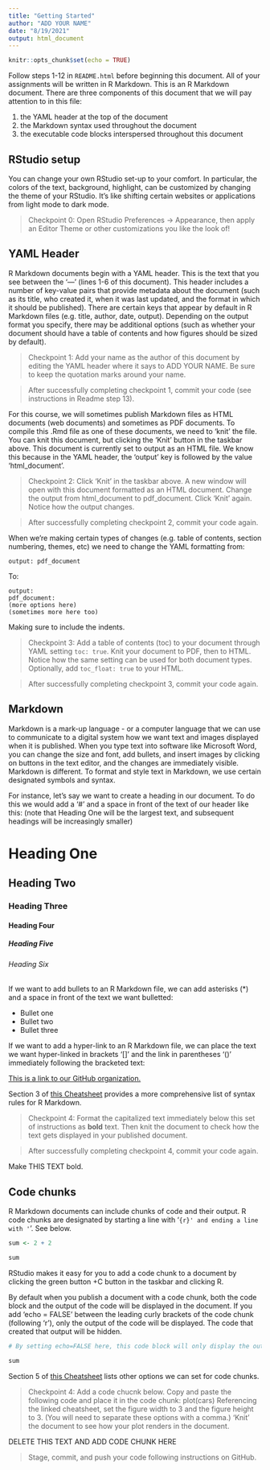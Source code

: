 ```yaml
---
title: "Getting Started"
author: "ADD YOUR NAME"
date: "8/19/2021"
output: html_document
---
```


```r
knitr::opts_chunk$set(echo = TRUE)
```

Follow steps 1-12 in `README.html` before beginning this document.  All of your assignments will be written in R Markdown. This is an R Markdown document. There are three components of this document that we will pay attention to in this file:

1. the YAML header at the top of the document
2. the Markdown syntax used throughout the document
3. the executable code blocks interspersed throughout this document

## RStudio setup  

You can change your own RStudio set-up to your comfort.  In particular, the colors of the text, background, highlight, can be customized by changing the theme of your RStudio.  It's like shifting certain websites or applications from light mode to dark mode.

> Checkpoint 0: Open RStudio Preferences -> Appearance, then apply an Editor Theme or other customizations you like the look of!  

## YAML Header

R Markdown documents begin with a YAML header. This is the text that you see between the '---' (lines 1-6 of this document). This header includes a number of key-value pairs that provide metadata about the document (such as its title, who created it, when it was last updated, and the format in which it should be published). There are certain keys that appear by default in R Markdown files (e.g. title, author, date, output). Depending on the output format you specify, there may be additional options (such as whether your document should have a table of contents and how figures should be sized by default).

> Checkpoint 1: Add your name as the author of this document by editing the YAML header where it says to ADD YOUR NAME. Be sure to keep the quotation marks around your name.

> After successfully completing checkpoint 1, commit your code (see instructions in Readme step 13).

For this course, we will sometimes publish Markdown files as HTML documents (web documents) and sometimes as PDF documents. To compile this .Rmd file as one of these documents, we need to 'knit' the file. You can knit this document, but clicking the 'Knit' button in the taskbar above. This document is currently set to output as an HTML file. We know this because in the YAML header, the 'output' key is followed by the value 'html_document'.

> Checkpoint 2: Click 'Knit' in the taskbar above. A new window will open with this document formatted as an HTML document. Change the output from html_document to pdf_document. Click 'Knit' again. Notice how the output changes.

> After successfully completing checkpoint 2, commit your code again.

When we're making certain types of changes (e.g. table of contents, section numbering, themes, etc) we need to change the YAML formatting from:

`output: pdf_document`  

To:

`output: `  
  `pdf_document:`  
      `(more options here)`  
      `(sometimes more here too)`  

Making sure to include the indents.  

> Checkpoint 3: Add a table of contents (toc) to your document through YAML setting `toc: true`. Knit your document to PDF, then to HTML. Notice how the same setting can be used for both document types.  Optionally, add `toc_float: true` to your HTML.

> After successfully completing checkpoint 3, commit your code again.
    
## Markdown

Markdown is a mark-up language - or a computer language that we can use to communicate to a digital system how we want text and images displayed when it is published. When you type text into software like Microsoft Word, you can change the size and font, add bullets, and insert images by clicking on buttons in the text editor, and the changes are immediately visible. Markdown is different. To format and style text in Markdown, we use certain designated symbols and syntax.

For instance, let's say we want to create a heading in our document. To do this we would add a '#' and a space in front of the text of our header like this: (note that Heading One will be the largest text, and subsequent headings will be increasingly smaller)

# Heading One

## Heading Two 

### Heading Three

#### Heading Four

##### Heading Five

###### Heading Six

If we want to add bullets to an R Markdown file, we can add asterisks (*) and a space in front of the text we want bulletted:

* Bullet one
* Bullet two
* Bullet three

If we want to add a hyper-link to an R Markdown file, we can place the text we want hyper-linked in brackets '[]' and the link in parentheses '()' immediately following the bracketed text:

[This is a link to our GitHub organization.](https://github.com/SDS-237-Data-Ethnography-Spring-22)

Section 3 of [this Cheatsheet](https://www.rstudio.com/wp-content/uploads/2015/02/rmarkdown-cheatsheet.pdf) provides a more comprehensive list of syntax rules for R Markdown. 

> Checkpoint 4: Format the capitalized text immediately below this set of instructions as **bold** text. Then knit the document to check how the text gets displayed in your published document. 

> After successfully completing checkpoint 4, commit your code again.

Make THIS TEXT bold. 

## Code chunks

R Markdown documents can include chunks of code and their output. R code chunks are designated by starting a line with '```{r}' and ending a line with '``` '. See below.

```r
sum <- 2 + 2

sum
```

RStudio makes it easy for you to add a code chunk to a document by clicking the green button +C button in the taskbar and clicking R. 

By default when you publish a document with a code chunk, both the code block and the output of the code will be displayed in the document. If you add 'echo = FALSE' between the leading curly brackets of the code chunk (following 'r'), only the output of the code will be displayed. The code that created that output will be hidden. 

```r
# By setting echo=FALSE here, this code block will only display the output of the last code chunk when published

sum
```

Section 5 of [this Cheatsheet](https://www.rstudio.com/wp-content/uploads/2015/02/rmarkdown-cheatsheet.pdf) lists other options we can set for code chunks.

> Checkpoint 4: Add a code chucnk below. Copy and paste the following code and place it in the code chunk: plot(cars) Referencing the linked cheatsheet, set the figure width to 3 and the figure height to 3. (You will need to separate these options with a comma.) 'Knit' the document to see how your plot renders in the document.

DELETE THIS TEXT AND ADD CODE CHUNK HERE

> Stage, commit, and push your code following instructions on GitHub.


